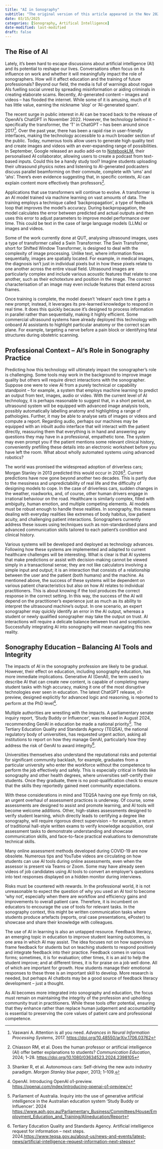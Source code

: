 ```yaml
---
title: "AI in Sonography"
subtitle: "The original version of this article appeared in the Nov 2024 edition of the ASA - Soundefects News."
date: 03/15/2025
categories: [Sonography, Artifical Intelligence]
date-modified: last-modified
draft: false
---
```


## The Rise of AI

Lately, it’s been hard to escape discussions about artificial intelligence (AI) and its potential to reshape our lives. Conversations often focus on its influence on work and whether it will meaningfully impact the role of sonographers. How will it affect education and the training of future professionals? Beyond our field, the media is full of warnings about rogue AIs fuelling social unrest by spreading misinformation or aiding criminals in creating elaborate scams. Recently, AI-generated content – images and videos – has flooded the internet. While some of it is amusing, much of it has little value, earning the nickname ‘slop’ or ‘AI-generated spam’.

The recent surge in public interest in AI can be traced back to the release of OpenAI’s ChatGPT in November 2022. However, the technology behind it – specifically the transformer, the ‘T’ in ChatGPT – has been around since 2017[^1]. Over the past year, there has been a rapid rise in user-friendly interfaces, making the technology accessible to a much broader section of the public. Today, numerous tools allow users to generate high quality text and create images and videos with an ever-expanding range of possibilities. In September, Google released an audio add-on to [NotebookLM](https://notebooklm.google/), their personalised AI collaborator, allowing users to create a podcast from text-based inputs. Could this be a handy study tool? Imagine students uploading their ultrasound physics notes and listening to AI-generated podcasters discuss parallel beamforming on their commute, complete with ‘ums’ and ‘ahs’. There’s even evidence suggesting that, in specific contexts, AI can explain content more effectively than professors[^2].

[^1]: Vaswani A. Attention is all you need. *Advances in Neural Information Processing Systems*, 2017. <https://doi.org/10.48550/arXiv.1706.03762>

[^2]: Chiasson RM, et al. Does the human professor or artificial intelligence (AI) offer better explanations to students? *Communication Education*, 2024; 1–28. <https://doi.org/10.1080/03634523.2024.2398105>

Applications that use transformers will continue to evolve. A transformer is an AI model trained via machine learning on vast amounts of data. The training employs a technique called ‘backpropagation’, a type of feedback loop that improves the model’s accuracy. During backpropagation, the model calculates the error between predicted and actual outputs and then uses this error to adjust parameters to improve model performance over time. This could be text in the case of large language models (LLMs) or images and videos.

Some of the work currently done at QUT, analysing ultrasound images, uses a type of transformer called a Swin Transformer. The Swin Transformer, short for Shifted Window Transformer, is designed to deal with the complexity of image processing. Unlike text, where information flows sequentially, images are spatially located. For example, in medical images, the diagnosis isn’t just in individual pixels but in how these pixels relate to one another across the entire visual field. Ultrasound images are particularly complex and include various acoustic features that relate to one another, such as their echotexture and position in the image. The correct characterisation of an image may even include features that extend across frames.

Once training is complete, the model doesn’t ‘relearn’ each time it gets a new prompt; instead, it leverages its pre-learned knowledge to respond in real time. It does this quickly because it’s designed to process information in parallel rather than sequentially, making it highly efficient. Some commercial ultrasound systems have already deployed this technology with onboard AI assistants to highlight particular anatomy or the correct scan plane. For example, targeting a nerve before a pain block or identifying fetal structures during obstetric scanning.

## Professional Context – AI’s Role in Sonography Practice

Predicting how this technology will ultimately impact the sonographer’s role is challenging. Some tools may work in the background to improve image quality but others will require direct interactions with the sonographer. Suppose one were to view AI from a purely technical or capability standpoint – for example, a system that employs machine learning to predict an output from text, images, audio or video. With the current level of AI technology, it is perhaps reasonable to suggest that, in a short period, an ultrasound system will be equipped with advanced image analysis tools, possibly automatically labelling anatomy and highlighting a range of pathologies. Further, it may be able to analyse sets of images or videos and compute a report. Regarding audio, perhaps our machines may be equipped with an inbuilt audio interface that will interact with the patient directly, reassuring them that everything is in hand and answering any questions they may have in a professional, empathetic tone. The system may even prompt you if the patient mentions some relevant clinical history, conveniently prefilling these details into an electronic worksheet before you have left the room. What about wholly automated systems using advanced robotics?

The world was promised the widespread adoption of driverless cars; Morgan Stanley in 2013 predicted this would occur in 2026[^3]. Current predictions have now gone beyond another two decades. This is partly due to the messiness and unpredictability of real life and the difficulty of designing models to cope. In the case of driverless cars, sudden changes in the weather, roadworks, and, of course, other human drivers engage in irrational behaviour on the road. Healthcare is similarly complex, filled with ambiguity, human emotion, and multiple competing elements. AI models must be robust enough to handle these realities. In sonography, this means dealing with everyday realities like extremes of body habitus, low patient acuity, and challenging patient interactions. Sonographers currently address these issues using techniques such as non-standardised plans and advanced communication skills tailored to each patient’s condition and clinical history.

[^3]: Shanker R, et al. Autonomous cars: Self-driving the new auto industry paradigm. *Morgan Stanley blue paper*, 2013; 1–109.

Various systems will be developed and deployed as technology advances. Following how these systems are implemented and adapted to current healthcare challenges will be interesting. What is clear is that AI systems that make predictions or assist with decision-making cannot be viewed simply in a transactional sense; they are not like calculators involving a simple input and output; it is an interaction that consists of a relationship between the user and the patient (both humans) and the machine. As mentioned above, the success of these systems will be dependent on various patient characteristics but also on how AI relates to individual practitioners. This is about knowing if the tool produces the correct response in the correct setting. In this way, the success of the AI will depend on the practitioner’s experience just as much as its ability to interpret the ultrasound machine’s output. In one scenario, an expert sonographer may quickly identify an error in the AI output, whereas a student or newly qualified sonographer may take the output on trust. AI interactions will require a delicate balance between trust and scepticism. Successfully integrating AI into sonography will mean navigating this new reality.

## Sonography Education – Balancing AI Tools and Integrity

The impacts of AI in the sonography profession are likely to be gradual. However, their effect on education, including sonography education, has more immediate implications. Generative AI (GenAI), the term used to describe AI that can create new content, is capable of completing many student tasks with high accuracy, making it one of the most disruptive technologies ever seen in education. The latest ChatGPT release, o1-preview, designed explicitly for advanced logic and reasoning, is reported to perform at the PhD level[^4].

[^4]: OpenAI. Introducing OpenAI o1-preview. <https://openai.com/index/introducing-openai-o1-preview/>

Multiple authorities are wrestling with the impacts. A parliamentary senate inquiry report, ‘Study Buddy or Influencer’, was released in August 2024, recommending GenAI in education be made a national priority[^5]. The Tertiary Education Quality and Standards Agency (TEQSA), the national regulatory body of universities, has requested urgent action, asking all institutions to report on how they manage GenAI, particularly how they address the risk of GenAI to award integrity[^6].

[^5]: Parliament of Australia. Inquiry into the use of generative artificial intelligence in the Australian education system ‘Study Buddy or Influencer’. 2024 <https://www.aph.gov.au/Parliamentary_Business/Committees/House/Employment_Education_and_Training/AIineducation/Report>

[^6]: Tertiary Education Quality and Standards Agency. Artificial intelligence request for information – next steps. 2024.<https://www.teqsa.gov.au/about-us/news-and-events/latest-news/artificial-intelligence-request-information-next-steps>

Universities themselves also understand the reputational risks and potential for significant community backlash, for example, graduates from a particular university who enter the workforce without the competence to perform the job effectively and safely. This is especially critical in fields like sonography and other health degrees, where universities self-certify their students. Once they graduate, there is no post-qualification check to ensure that the skills they reportedly gained meet community expectations.

With these considerations in mind and TEQSA having one eye firmly on risk, an urgent overhaul of assessment practices is underway. Of course, some assessments are designed to assist and promote learning, and AI tools will become welcome additions. Other, high-stakes assessments designed to verify student learning, which directly leads to certifying a degree like sonography, will require rigorous direct supervision – for example, a return of traditional hall-style written exams to verify knowledge acquisition, oral assessment tasks to demonstrate understanding and showcase communication skills, and face-to-face practical evaluations to demonstrate technical skills.

Many online assessment methods developed during COVID-19 are now obsolete. Numerous tips and YouTube videos are circulating on how students can use AI tools during online assessments, even when the assessor is present via Teams or Zoom. Some may have already seen videos of job candidates using AI tools to convert an employer’s questions into text responses displayed on a hidden monitor during interviews.

Risks must be countered with rewards. In the professional world, it is not unreasonable to expect the question of why you used an AI tool to become ‘why not’, especially when there are workflow and efficiency gains and improvements to overall patient care. Therefore, it is incumbent on educators to encourage the use of tools for relevant tasks. In the sonography context, this might be written communication tasks where students produce artefacts (reports, oral case presentations, ePoster) to showcase and share their knowledge with colleagues.

The use of AI in learning is also an untapped resource. Feedback literacy, an emerging topic in education to improve student learning outcomes, is one area in which AI may assist. The idea focuses not on how supervisors frame feedback for students but on teaching students to respond positively and integrate feedback into their practice. Feedback comes in various forms; sometimes, it is for evaluation; other times, it is an aid to help the student improve; and at different times, it is for praise on a job well done. All of which are important for growth. How students manage their emotional responses to these three is an important skill to develop. More research is needed, but perhaps AI chatbots may be a good source of feedback literacy development – just a thought.

As AI becomes more integrated into sonography and education, the focus must remain on maintaining the integrity of the profession and upholding community trust in practitioners. While these tools offer potential, ensuring that they enhance rather than replace human judgement and accountability is essential to preserving the core values of patient care and professional competence.
